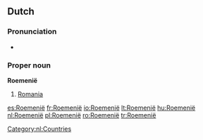 ==Dutch==

===Pronunciation===
*{{audio|Nl-Roemenië.ogg|audio}}

===Proper noun===
'''Roemenië'''

# [[Romania]]

[[Category:nl:Countries]]

[[es:Roemenië]]
[[fr:Roemenië]]
[[io:Roemenië]]
[[lt:Roemenië]]
[[hu:Roemenië]]
[[nl:Roemenië]]
[[pl:Roemenië]]
[[ro:Roemenië]]
[[tr:Roemenië]]